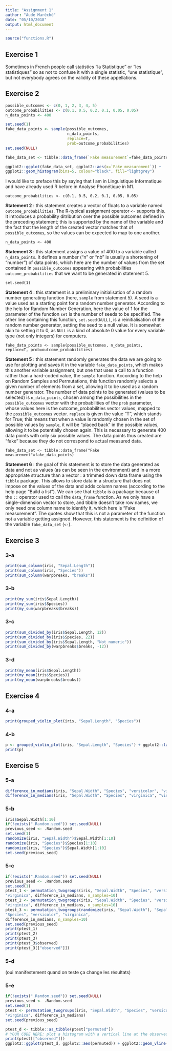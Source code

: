 ```yaml
---
title: "Assignment 1"
author: "Aude Marêché"
date: "05/10/2018"
output: html_document
---
```


```r
source("functions.R")
```

## Exercise 1

Sometimes in French people call statistics "la Statistique" or "les statistiques" so as not to confuse it with a single statistic, "une statistique", but not everybody agrees on the validity of these appellations.


## Exercise 2

```r
possible_outcomes <- c(0, 1, 2, 3, 4, 5)
outcome_probabilities <- c(0.1, 0.5, 0.2, 0.1, 0.05, 0.05)
n_data_points <- 400

set.seed(1)
fake_data_points <- sample(possible_outcomes,
                           n_data_points,
                           replace=T,
                           prob=outcome_probabilities)
set.seed(NULL)

fake_data_set <- tibble::data_frame(`Fake measurement`=fake_data_points)
```

```r
ggplot2::ggplot(fake_data_set, ggplot2::aes(x=`Fake measurement`)) +
ggplot2::geom_histogram(bins=5, colour="black", fill="lightgrey")
```

I would like to preface this by saying that I am in Linguistique Informatique and have already used R before in Analyse Phonétique in M1.


`outcome_probabilities <- c(0.1, 0.5, 0.2, 0.1, 0.05, 0.05)`

**Statement 2** : this statement creates a vector of floats to a variable named `outcome_probabilities`. The R-typical assignment operator `<-` supports this. It introduces a probability ditribution over the possible outcomes defined in the preceding statement; this is supported by the name of the variable and the fact that the length of the created vector matches that of `possible_outcomes`, so the values can be expected to map to one another.


`n_data_points <- 400`

**Statement 3** : this statement assigns a value of 400 to a variable called `n_data_points`. It defines a number ("n" or "nb" is usually a shortening of "number") of data points, which here are the number of values from the set contained in `possible_outcomes` appearing with probabilities `outcome_probabilities` that we want to be generated in statement 5.


`set.seed(1)`

**Statement 4** : this statement is a preliminary initialisation of a random number generating function (here, `sample` from statement 5). A seed is a value used as a starting point for a random number generator. According to the help for Random Number Generation, here the value of 1 for the parameter of the function `set` is the number of seeds to be specified. The other line containing this function, `set.seed(NULL)`, is a reinitialisation of the random number generator, setting the seed to a null value. It is somewhat akin to setting it to 0, as `NULL` is a kind of absolute 0 value for every variable type (not only integers) for computers.


`fake_data_points <- sample(possible_outcomes, n_data_points, replace=T, prob=outcome_probabilities)`

**Statement 5** : this statement randomly generates the data we are going to use for plotting and saves it in the variable `fake_data_points`, which makes this another variable assignment, but one that uses a call to a function rather than a hard-coded value, the `sample` function. According to the help on Random Samples and Permutations, this function randomly selects a given number of elements from a set, allowing it to be used as a random number generator. The number of data points to be generated (values to be selected) is `n_data_points`, chosen among the possibilities in the `possible_outcomes` vector with the probabilities of the `prob` parameter, whose values here is the outcome_probabilities vector values, mapped to the `possible_outcomes` vector. `replace` is given the value "T", which stands for True; this means that when a value is randomly chosen in the set of possible values by `sample`, it will be "placed back" in the possible values, allowing it to be potentially chosen again. This is necessary to generate 400 data points with only six possible values. The data points thus created are "fake" because they do not correspond to actual measured data.


`fake_data_set <- tibble::data_frame("Fake measurement"=fake_data_points)`

**Statement 6** : the goal of this statement is to store the data generated as data and not as values (as can be seen in the environment) and in a more appropriate structure than a vector : a trimmed down data frame using the `tibble` package. This allows to store data in a structure that does not impose on the values of the data and adds column names (according to the help page "Build a list"). We can see that `tibble` is a package because of the `::` operator used to call the `data_frame` function. As we only have a single-dimension vector to store, and tibble doesn't take row names, we only need one column name to identify it, which here is "Fake measurement". The quotes show that this is not a parameter of the function not a variable getting assigned. However, this statement is the definition of the variable `fake_data_set` (`<-`).


## Exercise 3

### 3-a

```r
print(sum_column(iris, "Sepal.Length"))
print(sum_column(iris, "Species"))
print(sum_column(warpbreaks, "breaks"))
```

### 3-b

```r
print(my_sum(iris$Sepal.Length))
print(my_sum(iris$Species))
print(my_sum(warpbreaks$breaks))
```

### 3-c

```r
print(sum_divided_by(iris$Sepal.Length, 12))
print(sum_divided_by(iris$Species, 22))
print(sum_divided_by(iris$Sepal.Length, "Not numeric"))
print(sum_divided_by(warpbreaks$breaks, -12))
```

### 3-d

```r
print(my_mean(iris$Sepal.Length))
print(my_mean(iris$Species))
print(my_mean(warpbreaks$breaks))
```


## Exercise 4

### 4-a

```r
print(grouped_violin_plot(iris, "Sepal.Length", "Species"))
```

### 4-b

```r
p <- grouped_violin_plot(iris, "Sepal.Length", "Species") + ggplot2::labs(title = "Iris data") + ggplot2::geom_violin(fill="black")
print(p)
```


## Exercise 5

### 5-a

```r
difference_in_medians(iris, "Sepal.Width", "Species", "versicolor", "virginica")
difference_in_medians(iris, "Sepal.Width", "Species", "virginica", "virginica")
```

### 5-b

```r
iris$Sepal.Width[1:10]
if(!exists(".Random.seed")) set.seed(NULL)
previous_seed <- .Random.seed
set.seed(1)
randomize(iris, "Sepal.Width")$Sepal.Width[1:10]
randomize(iris, "Species")$Species[1:10]
randomize(iris, "Species")$Sepal.Width[1:10]
set.seed(previous_seed)
```

### 5-c

```r
if(!exists(".Random.seed")) set.seed(NULL)
previous_seed <- .Random.seed
set.seed(1)
ptest_1 <- permutation_twogroups(iris, "Sepal.Width", "Species", "versicolor",
"virginica", difference_in_medians, n_samples=10)
ptest_2 <- permutation_twogroups(iris, "Sepal.Width", "Species", "versicolor",
"virginica", difference_in_medians, n_samples=10)
ptest_3 <- permutation_twogroups(randomize(iris, "Sepal.Width"), "Sepal.Width",
"Species", "versicolor", "virginica",
difference_in_medians, n_samples=10)
set.seed(previous_seed)
print(ptest_1)
print(ptest_2)
print(ptest_3)
print(ptest_3$observed)
print(ptest_3[["observed"]])
```

### 5-d

(oui manifestement quand on teste ça change les résultats)

### 5-e

```r
if(!exists(".Random.seed")) set.seed(NULL)
previous_seed <- .Random.seed
set.seed(1)
ptest <- permutation_twogroups(iris, "Sepal.Width", "Species", "versicolor",
"virginica", difference_in_medians)
set.seed(previous_seed)
```

```r
ptest_d <- tibble::as_tibble(ptest["permuted"])
# YOUR CODE HERE: plot a histogram with a vertical line at the observed value
print(ptest[["observed"]])
ggplot2::ggplot(ptest_d, ggplot2::aes(permuted)) + ggplot2::geom_vline(ggplot2::aes(xintercept=ptest[["observed"]])) + ggplot2::geom_histogram()
```